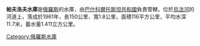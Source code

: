 '''帕夫洛夫水庫'''是[[俄羅斯|俄羅斯]]的水庫，由[[巴什科爾托斯坦共和國|巴什科爾托斯坦共和國]]負責管轄，位於[[烏法河|烏法河]]的河道上，落成於1961年，長150公里、寬1.8公里，面積116平方公里，平均水深11.7米，蓄水量1.411立方公里。

{{Russia-geo-stub}}
[[Category:俄羅斯水庫|Category:俄羅斯水庫]]